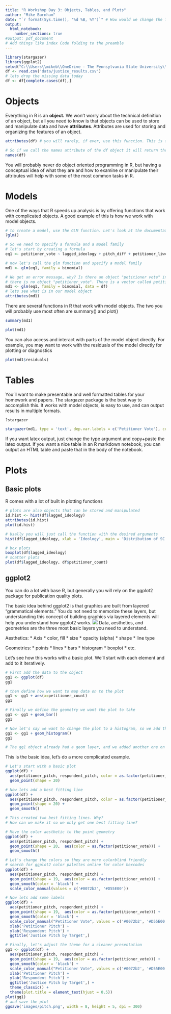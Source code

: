 ```yaml
---
title: "R Workshop Day 3: Objects, Tables, and Plots"
author: "Mike Burnham"
date: "`r format(Sys.time(), '%d %B, %Y')`" # How would we change the format of the date?
output: 
  html_notebook:
    number_sections: true
#output: pdf_document
# Add things like index Code folding to the preamble
---
```

```r
library(stargazer)
library(ggplot2)
setwd("C:\\Users\\mikeb\\OneDrive - The Pennsylvania State University\\R-workshop")
df <- read.csv('data/justice_results.csv')
# lets drop the missing data today
df <- df[complete.cases(df),]
```


# Objects

Everything in R is an **object.** We won't worry about the technical definition of an object, but all you need to know is that objects can be used to store and manipulate data and have **attributes**. Attributes are used for storing and organizing the features of an object.
```r
attributes(df) # you will rarely, if ever, use this function. This is for illustrative purposes

# So if we call the names attribute of the df object it will return the vectors within that attribute
names(df)
```

You will probably never do object oriented programming in R, but having a conceptual idea of what they are and how to examine or manipulate their attributes will help with some of the most common tasks in R.

# Models

One of the ways that R speeds up analysis is by offering functions that work with complicated objects. A good example of this is how we work with model objects. 

```r
# to create a model, use the GLM function. Let's look at the documentation
?glm()

# So we need to specify a formula and a model family
# let's start by creating a formula
eq1 <- petitioner_vote ~ lagged_ideology + pitch_diff + petitioner_liwc_neg + petitioner_count + conservative_lc

# now let's call the glm function and specify a model family
md1 <- glm(eq1, family = binomial)

# We get an error message, why? Is there an object "petitioner vote" in our global environment?
# there is no object "petitioner_vote". There is a vector called petitioner_vote in our data frame, however, so we can specify that
md1 <- glm(eq1, family = binomial, data = df)
# lets see what is in our model object
attributes(md1)
```

There are several functions in R that work with model objects. The two you will probably use most often are summary() and plot()
```r
summary(md1)
```

```r
plot(md1)
```

You can also access and interact with parts of the model object directly. For example, you may want to work with the residuals of the model directly for plotting or diagnostics
```r
plot(md1$residuals)
```

# Tables

You'll want to make presentable and well formatted tables for your homework and papers. The stargazer package is the best way to accomplish this. It works with model objects, is easy to use, and can output results in multiple formats.
```r
?stargazer

stargazer(md1, type = 'text', dep.var.labels = c('Petitioner Vote'), covariate.labels = c('Ideology','Pitch', 'Negative Words', 'Questions', 'Cons. Lower Court'))

```

If you want latex output, just change the type argument and copy+paste the latex output. If you want a nice table in an R markdown notebook, you can output an HTML table and paste that in the body of the notebook.

# Plots
## Basic plots

R comes with a lot of built in plotting functions
```r
# plots are also objects that can be stored and manipulated
id.hist <- hist(df$lagged_ideology)
attributes(id.hist)
plot(id.hist)

# Usally you will just call the function with the desired arguments
hist(df$lagged_ideology, xlab = 'Ideology', main = 'Distribution of SC Justice Ideology')
```

```r
# box plots
boxplot(df$lagged_ideology)
# scatter plots
plot(df$lagged_ideology, df$petitioner_count)
```


## ggplot2
You can do a lot with base R, but generally you will rely on the ggplot2 package for publication quality plots.

The basic idea behind ggplot2 is that graphics are built from layered "grammatical elements." You do not need to memorize these layers, but understanding this concept of building graphics via layered elements will help you understand how ggplot2 works. 
![](images/ggplot.png)
Data, aesthetics, and geometries are the three most basic layers you need to understand.

Aesthetics:
* Axis
* color, fill
* size
* opacity (alpha)
* shape
* line type

Geometries:
* points
* lines
* bars
* histogram
* boxplot
* etc.

Let's see how this works with a basic plot. We'll start with each element and add to it iteratively.
```r
# First add the data to the object
gg1 <- ggplot(df)
gg1

# then define how we want to map data on to the plot
gg1 <- gg1 + aes(x=petitioner_count)
gg1

# Finally we define the geometry we want the plot to take
gg1 <- gg1 + geom_bar()
gg1

# Now let's say we want to change the plot to a histogram, so we add the geom_histogram to our plot. What went wrong here?
gg1 <- gg1 + geom_histogram()
gg1

# The gg1 object already had a geom layer, and we added another one on top of it rather than replacing it.
```


This is the basic idea, let's do a more complicated example.

```r
# Let's start with a basic plot
ggplot(df) +
  aes(petitioner_pitch, respondent_pitch, color = as.factor(petitioner_vote)) +
  geom_point(shape = 20)
```

```r
# Now lets add a best fitting line
ggplot(df) +
  aes(petitioner_pitch, respondent_pitch, color = as.factor(petitioner_vote)) +
  geom_point(shape = 20) +
  geom_smooth()

# This created two best fitting lines. Why?
# How can we make it so we only get one best fitting line?

```


```r
# Move the color aesthetic to the point geometry
ggplot(df) +
  aes(petitioner_pitch, respondent_pitch) +
  geom_point(shape = 20,  aes(color = as.factor(petitioner_vote))) +
  geom_smooth()

```

```r
# Let's change the colors so they are more colorblind friendly
# search for ggplot2 color palettes online for color hexcodes
ggplot(df) +
  aes(petitioner_pitch, respondent_pitch) +
  geom_point(shape = 19,  aes(color = as.factor(petitioner_vote))) +
  geom_smooth(color = 'black') +
  scale_color_manual(values = c('#0072b2', '#D55E00'))
```
```r
# Now lets add some labels
ggplot(df) +
  aes(petitioner_pitch, respondent_pitch) +
  geom_point(shape = 19,  aes(color = as.factor(petitioner_vote))) +
  geom_smooth(color = 'black') +
  scale_color_manual("Petitioner Vote", values = c('#0072b2', '#D55E00'), labels = c('For', 'Against')) +
  xlab('Petitioner Pitch') +
  ylab('Respondent Pitch') +
  ggtitle('Justice Pitch by Target',)
```

```r
# Finally, let's adjust the theme for a cleaner presentation
gg1 <- ggplot(df) +
  aes(petitioner_pitch, respondent_pitch) +
  geom_point(shape = 19,  aes(color = as.factor(petitioner_vote))) +
  geom_smooth(color = 'black') +
  scale_color_manual("Petitioner Vote", values = c('#0072b2', '#D55E00'), labels = c('For', 'Against')) +
  xlab('Petitioner Pitch') +
  ylab('Respondent Pitch') +
  ggtitle('Justice Pitch by Target',) +
  theme_classic() +
  theme(plot.title = element_text(hjust = 0.5)) 
plot(gg1)
# and save the plot
ggsave('images/pitch.png', width = 8, height = 5, dpi = 300)
```

